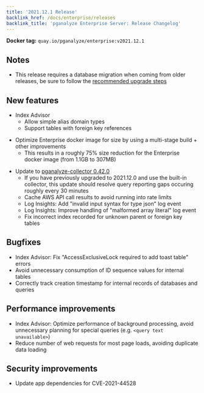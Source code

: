 ```yaml
---
title: '2021.12.1 Release'
backlink_href: /docs/enterprise/releases
backlink_title: 'pganalyze Enterprise Server: Release Changelog'
---
```


**Docker tag:** `quay.io/pganalyze/enterprise:v2021.12.1`

## Notes

* This release requires a database migration when coming from older releases, be sure to follow the [recommended upgrade steps](/docs/enterprise/upgrade)

## New features

* Index Advisor
  - Allow simple alias domain types
  - Support tables with foreign key references
- Optimize Enterprise docker image for size by using a multi-stage build + other improvements
  - This results in a roughly 75% size reduction for the Enterprise docker image (from 1.1GB to 307MB)
* Update to [pganalyze-collector 0.42.0](https://github.com/pganalyze/collector/blob/main/CHANGELOG.md)
  - If you have previously upgraded to 2021.12.0 and use the built-in collector, this
    update should resolve query reporting gaps occuring roughly every 30 minutes
  - Cache AWS API call results to avoid running into rate limits
  - Log Insights: Add "invalid input syntax for type json" log event
  - Log Insights: Improve handling of "malformed array literal" log event
  - Fix incorrect index recorded for unknown parent or foreign key tables


## Bugfixes

* Index Advisor: Fix "AccessExclusiveLock required to add toast table" errors
* Avoid unnecessary consumption of ID sequence values for internal tables
* Correctly track creation timestamp for internal records of databases and queries


## Performance improvements

* Index Advisor: Optimize performance of background processing, avoid unnecessary planning for special queries (e.g. `<query text unavailable>`)
* Reduce number of web requests for most page loads, avoiding duplicate data loading


## Security improvements

* Update app dependencies for CVE-2021-44528
